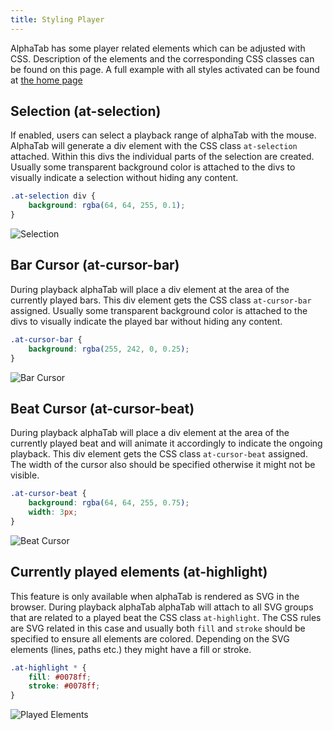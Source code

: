 ```yaml
---
title: Styling Player
---
```


AlphaTab has some player related elements which can be adjusted with CSS. Description of the elements and the corresponding CSS classes can be found on this page. 
A full example with all styles activated can be found at [the home page](/)

## Selection (at-selection)

If enabled, users can select a playback range of alphaTab with the mouse. AlphaTab will generate a div element with the CSS class `at-selection` attached. 
Within this divs the individual parts of the selection are created. Usually some transparent background color is attached to the divs to visually indicate a selection 
without hiding any content.

```css
.at-selection div {
    background: rgba(64, 64, 255, 0.1);
}
```

![Selection](/img/guides/styling/at-selection.png)

## Bar Cursor (at-cursor-bar)

During playback alphaTab will place a div element at the area of the currently played bars. This div element gets the CSS class `at-cursor-bar` assigned. 
Usually some transparent background color is attached to the divs to visually indicate the played bar without hiding any content.

```css
.at-cursor-bar {
    background: rgba(255, 242, 0, 0.25);
}
```

![Bar Cursor](/img/guides/styling/at-cursor-bar.png)
      
## Beat Cursor (at-cursor-beat)

During playback alphaTab will place a div element at the area of the currently played beat and will animate it accordingly to indicate the ongoing playback. This div element gets the CSS class `at-cursor-beat` assigned. The width of the cursor also should be specified otherwise it might not be visible. 

```css
.at-cursor-beat {
    background: rgba(64, 64, 255, 0.75);
    width: 3px;
}
```

![Beat Cursor](/img/guides/styling/at-cursor-beat.png)
      
## Currently played elements (at-highlight)

This feature is only available when alphaTab is rendered as SVG in the browser. During playback alphaTab alphaTab will attach to all SVG groups that are related to a played beat 
the CSS class `at-highlight`. The CSS rules are SVG related in this case and usually both `fill` and `stroke` should be specified to ensure
all elements are colored. Depending on the SVG elements (lines, paths etc.) they might have a fill or stroke. 

```css
.at-highlight * {
    fill: #0078ff;
    stroke: #0078ff;
}
```

![Played Elements](/img/guides/styling/at-highlight.png)